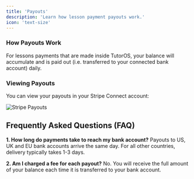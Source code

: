 ```yaml
---
title: 'Payouts'
description: 'Learn how lesson payment payouts work.'
icon: 'text-size'
---
```


### How Payouts Work

For lessons payments that are made inside TutorOS, your balance will accumulate and is paid out (i.e. transferred to your connected bank account) daily.

### Viewing Payouts

You can view your payouts in your Stripe Connect account:

![Stripe Payouts](/images/stripe-payouts.png)

## Frequently Asked Questions (FAQ)

**1. How long do payments take to reach my bank account?**
Payouts to US, UK and EU bank accounts arrive the same day. For all other countries, delivery typically takes 1-3 days.

**2. Am I charged a fee for each payout?**
No. You will receive the full amount of your balance each time it is transferred to your bank account.
